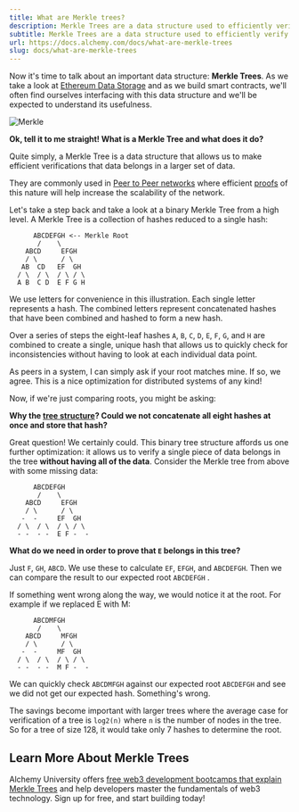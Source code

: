 ```yaml
---
title: What are Merkle trees?
description: Merkle Trees are a data structure used to efficiently verify that data belongs in a larger set of data. They are commonly used in Peer to Peer networks to increase scalability.
subtitle: Merkle Trees are a data structure used to efficiently verify that data belongs in a larger set of data. They are commonly used in Peer to Peer networks to increase scalability.
url: https://docs.alchemy.com/docs/what-are-merkle-trees
slug: docs/what-are-merkle-trees
---
```


Now it's time to talk about an important data structure: **Merkle Trees**. As we take a look at [Ethereum Data Storage](/docs/what-is-ethereum) and as we build smart contracts, we'll often find ourselves interfacing with this data structure and we'll be expected to understand its usefulness.

![Merkle](0*u_iZPUmvLRtRvj-1.png)

**Ok, tell it to me straight! What is a Merkle Tree and what does it do?**

Quite simply, a Merkle Tree is a data structure that allows us to make efficient verifications that data belongs in a larger set of data.

They are commonly used in [Peer to Peer networks](/docs/what-are-blockchain-networks) where efficient [proofs](/docs/proof-of-work) of this nature will help increase the scalability of the network.

Let's take a step back and take a look at a binary Merkle Tree from a high level. A Merkle Tree is a collection of hashes reduced to a single hash:

```text
      ABCDEFGH <-- Merkle Root
       /    \
    ABCD     EFGH
    / \      / \
   AB  CD   EF  GH
  / \  / \  / \ / \
  A B  C D  E F G H
```

We use letters for convenience in this illustration. Each single letter represents a hash. The combined letters represent concatenated hashes that have been combined and hashed to form a new hash.

Over a series of steps the eight-leaf hashes `A`, `B`, `C`, `D`, `E`, `F`, `G`, and `H` are combined to create a single, unique hash that allows us to quickly check for inconsistencies without having to look at each individual data point.

As peers in a system, I can simply ask if your root matches mine. If so, we agree. This is a nice optimization for distributed systems of any kind!

Now, if we're just comparing roots, you might be asking:

**Why the [tree structure](/docs/tree-data-structures)? Could we not concatenate all eight hashes at once and store that hash?**

Great question! We certainly could. This binary tree structure affords us one further optimization: it allows us to verify a single piece of data belongs in the tree **without having all of the data**. Consider the Merkle tree from above with some missing data:

```text
      ABCDEFGH
       /    \
    ABCD     EFGH
    / \      / \
   -  -     EF  GH
  / \  / \  / \ / \
  - -  - -  E F -  -
```

**What do we need in order to prove that `E` belongs in this tree?**

Just `F`, `GH`, `ABCD`. We use these to calculate `EF`, `EFGH`, and `ABCDEFGH`. Then we can compare the result to our expected root `ABCDEFGH` .

If something went wrong along the way, we would notice it at the root. For example if we replaced E with M:

```text
      ABCDMFGH
       /    \
    ABCD     MFGH
    / \      / \
   -  -     MF  GH
  / \  / \  / \ / \
  - -  - -  M F -  -
```

We can quickly check `ABCDMFGH` against our expected root `ABCDEFGH` and see we did not get our expected hash. Something's wrong.

The savings become important with larger trees where the average case for verification of a tree is `log2(n)` where `n` is the number of nodes in the tree. So for a tree of size 128, it would take only 7 hashes to determine the root.

## Learn More About Merkle Trees

Alchemy University offers [free web3 development bootcamps that explain Merkle Trees](https://university.alchemy.com/ethereum) and help developers master the fundamentals of web3 technology. Sign up for free, and start building today!
